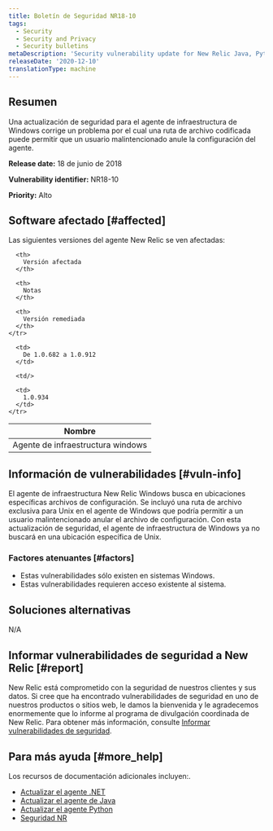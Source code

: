 ```yaml
---
title: Boletín de Seguridad NR18-10
tags:
  - Security
  - Security and Privacy
  - Security bulletins
metaDescription: 'Security vulnerability update for New Relic Java, Python, and .NET agents.'
releaseDate: '2020-12-10'
translationType: machine
---
```


## Resumen

Una actualización de seguridad para el agente de infraestructura de Windows corrige un problema por el cual una ruta de archivo codificada puede permitir que un usuario malintencionado anule la configuración del agente.

<DNT>**Release date:**</DNT> 18 de junio de 2018

<DNT>**Vulnerability identifier:**</DNT> NR18-10

<DNT>**Priority:**</DNT> Alto

## Software afectado [#affected]

Las siguientes versiones del agente New Relic se ven afectadas:

<table>
  <thead>
    <tr>
      <th>
        Nombre
      </th>

      <th>
        Versión afectada
      </th>

      <th>
        Notas
      </th>

      <th>
        Versión remediada
      </th>
    </tr>
  </thead>

  <tbody>
    <tr>
      <td>
        Agente de infraestructura windows
      </td>

      <td>
        De 1.0.682 a 1.0.912
      </td>

      <td/>

      <td>
        1.0.934
      </td>
    </tr>
  </tbody>
</table>

## Información de vulnerabilidades [#vuln-info]

El agente de infraestructura New Relic Windows busca en ubicaciones específicas archivos de configuración. Se incluyó una ruta de archivo exclusiva para Unix en el agente de Windows que podría permitir a un usuario malintencionado anular el archivo de configuración. Con esta actualización de seguridad, el agente de infraestructura de Windows ya no buscará en una ubicación específica de Unix.

### Factores atenuantes [#factors]

* Estas vulnerabilidades sólo existen en sistemas Windows.
* Estas vulnerabilidades requieren acceso existente al sistema.

## Soluciones alternativas

N/A

## Informar vulnerabilidades de seguridad a New Relic [#report]

New Relic está comprometido con la seguridad de nuestros clientes y sus datos. Si cree que ha encontrado vulnerabilidades de seguridad en uno de nuestros productos o sitios web, le damos la bienvenida y le agradecemos enormemente que lo informe al programa de divulgación coordinada de New Relic. Para obtener más información, consulte [Informar vulnerabilidades de seguridad](/docs/security/new-relic-security/data-privacy/reporting-security-vulnerabilities).

## Para más ayuda [#more_help]

Los recursos de documentación adicionales incluyen:.

* [Actualizar el agente .NET](/docs/agents/net-agent/installation/update-net-agent)
* [Actualizar el agente de Java](/docs/agents/java-agent/installation/upgrade-java-agent)
* [Actualizar el agente Python](/docs/agents/python-agent/installation-configuration/upgrade-python-agent)
* [Seguridad NR](https://newrelic.com/security)